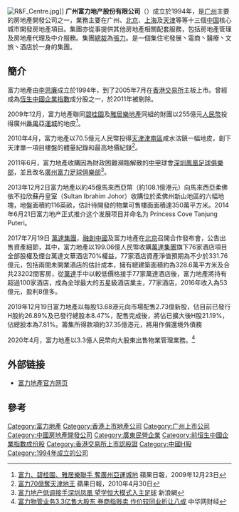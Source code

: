 {{Infobox_Company |
  company_name = 广州富力地产股份有限公司 |
  company_name_en = Guangzhou R&F Properties Co., Ltd. |
  company_logo = [[File:R&f.gif|File:R&f.gif]] |
  company_type = [[民營企業|民營企業]] |
| traded_as ={{hkex|2777}} |
|local_code_name = CN
|local_code = 91440101190548279L
|foundation = 1994年 |
  location ={{CHN}}[[广东省|广东省]][[广州市|广州市]][[天河区|天河区]][[珠江新城|珠江新城]]华夏路10号[[富力中心|富力中心]]45-54楼|
  industry = [[房地產|房地產]]|
  chairman = [[李思廉|李思廉]] (33.52%)|
  president = [[张力_(1953年)|張力]] (聯席董事長,33.02%)|
  sales =  |
  profit =  |
  asset = |
  market_value = |
  num_employees = |
  revenue = |
  products = |
  homepage = [http://www.rfchina.com/ 广州富力地产]
}}
[[File:R&F_Centre.jpg|thumb]]]]
'''广州富力地产股份有限公司'''（{{sehk|2777}}）成立於1994年，是[[广州市|广州]]主要的房地產開發公司之一，業務主要在广州、[[北京市|北京]]、[[上海市|上海]]及[[天津市|天津]]等等十三個[[中华人民共和国|中国]]核心城市開發房地產項目。集團亦從事提供其他房地產相關配套服務，包括房地產管理及房地產代理及中介服務。集團[[總裁|總裁]]為[[张力_(1953年)|張力]]。是一個集住宅發展丶電商丶醫療丶文旅丶酒店於一身的集團。

==簡介==
富力地產由[[李思廉|李思廉]]成立於1994年，到了2005年7月在[[香港交易所|香港交易所]]主板上市。曾經成為[[恆生中國企業指數|恆生中國企業指數]]成分股之一，於2011年被剔除。

2009年12月，富力地產聯同[[碧桂園|碧桂園]]及[[雅居樂地產|雅居樂地產]]同組的財團以255億元[[人民幣|人民幣]]投得廣州[[番禺亞運城|番禺亞運城]]的地皮<ref>[http://hk.apple.nextmedia.com/template/apple/art_main.php?iss_id=20091223&sec_id=15307&subsec=15320&art_id=13553318 富力、碧桂園、雅居樂聯手 奪廣州亞運城地] 蘋果日報，2009年12月23日</ref>。

2010年4月，富力地產以70.5億元人民幣投得[[天津|天津]][[津南區|津南區]]咸水沽鎮一幅地皮，創下天津單一項目樓盤的體量紀錄和最高地價紀錄<ref>[http://hk.apple.nextmedia.com/template/apple/art_main.php?iss_id=20100430&sec_id=15307&subsec=15320&art_id=13982074 富力70億奪天津地王] 蘋果日報，2010年4月30日</ref>。

2011年6月，富力地產收購因為財政困難瀕臨解散的[[中甲|中甲]]球會[[深圳鳳凰足球俱樂部|深圳鳳凰足球俱樂部]]，並且改名[[廣州富力足球俱樂部|廣州富力足球俱樂部]]<ref>[http://sports.sina.com.cn/b/2011-06-25/08575632297.shtml 富力地产低调接手深圳凤凰 望学恒大模式入主足球] {{Wayback|url=http://sports.sina.com.cn/b/2011-06-25/08575632297.shtml |date=20121015190141 }}新浪網</ref>。

2013年12月2日富力地產以約45億馬來西亞幣（約108.1億港元）向馬來西亞柔佛依不拉欣蘇丹皇室（Sultan Ibrahim Johor）收購位於柔佛州新山地區的六幅地塊，地盤面積約116英畝，估計待開發的物業可售樓面面積達350萬平方米。2014年6月21日富力地产正式推介这个发展项目并命名为 Princess Cove Tanjung Puteri。

2017年7月19日 [[萬達集團|萬達集團]]，[[融創中國|融創中國]]及富力地產在[[北京|北京]]召開合作發布會，公告出售資產細節，其中，富力地產以199.06億人民幣收購[[萬達集團|萬達集團]]旗下76家酒店項目全部股權及煙台萬達文華酒店70%權益，77家酒店資產淨值預期為不少於331.76億元，包括兩間未開業酒店的估計成本，擁有總建築面積約為328.6萬平方米及合共23202間客房，從[[萬達|萬達]]手中以較低價格接手77家萬達酒店後，富力地產將持有超過100家酒店，成為全球最大的五星級酒店業主，77家酒店，2016年收入為53億元，盈利8億多。

2019年12月19日富力地產以每股13.68港元向市場配售2.73億新股，佔目前已發行H股約26.89%及已發行總股本8.47%，配售完成後，將佔已擴大後H股21.19%，佔總股本為7.81%。籌集所得款項約37.35億港元，將用作償還境外債務

2020年4月，富力地產以3.3億人民幣向大股東出售物業管理業務。<ref>[https://3g.china.com/house/ssgs/37231474.html 富力物管业务3.3亿售大股东 券商指贱卖 作价较同业折让八成] {{Wayback|url=https://3g.china.com/house/ssgs/37231474.html |date=20210923043111 }} 中华网财经</ref>

==外部链接==
*[http://www.rfchina.com/  富力地產官方网页] {{Wayback|url=http://www.rfchina.com/ |date=20210225010910 }}

==參考==
{{reflist}}
{{大陸房地產公司}}
[[Category:富力地產|Category:富力地產]]
[[Category:香港上市地產公司|Category:香港上市地產公司]]
[[Category:广州上市公司|Category:广州上市公司]]
[[Category:中國房地產開發公司|Category:中國房地產開發公司]]
[[Category:廣東民營企業|Category:廣東民營企業]]
[[Category:前恒生中國企業指數成份股|Category:前恒生中國企業指數成份股]]
[[Category:香港交易所上市認股證|Category:香港交易所上市認股證]]
[[Category:中國H股|Category:中國H股]]
[[Category:1994年成立的公司|Category:1994年成立的公司]]